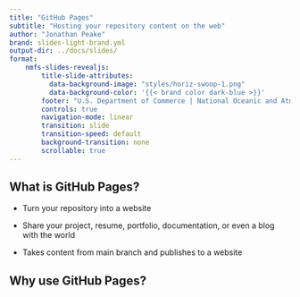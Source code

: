 ```yaml
---
title: "GitHub Pages"
subtitle: "Hosting your repository content on the web"
author: "Jonathan Peake"
brand: slides-light-brand.yml
output-dir: ../docs/slides/
format: 
    nmfs-slides-revealjs: 
        title-slide-attributes:
          data-background-image: "styles/horiz-swoop-1.png"
          data-background-color: '{{< brand color dark-blue >}}'
        footer: "U.S. Department of Commerce | National Oceanic and Atmospheric Administration | National Marine Fisheries Service"
        controls: true
        navigation-mode: linear
        transition: slide
        transition-speed: default
        background-transition: none
        scrollable: true
---
```


## What is GitHub Pages?

-   Turn your repository into a website

-   Share your project, resume, portfolio, documentation, or even a blog with the world

-   Takes content from main branch and publishes to a website

## Why use GitHub Pages?